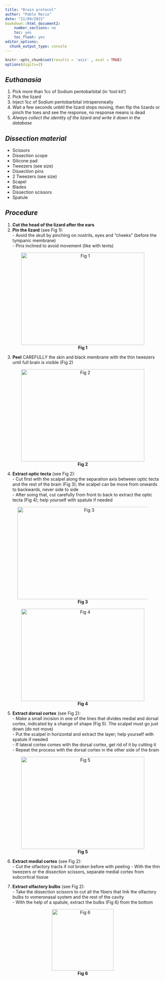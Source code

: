 ```yaml
---
title: "Brain protocol"
author: "Pablo Recio"
date: "21/09/2022"
bookdown::html_document2:
    number_sections: no
    toc: yes
    toc_float: yes
editor_options: 
  chunk_output_type: console
---
```


```r
knitr::opts_chunk$set(results = 'asis' , eval = TRUE)
options(digits=2)
```

## *Euthanasia*

  1) Pick more than 1cc of Sodium pentobarbital (in 'tool kit')
  2) Pick the lizard
  3) Inject 1cc of Sodium pentobarbital intraperoneally
  4) Wait a few seconds unbtil the lizard stops moving, then flip the lizards or pinch the toes and see the response, no response means is dead
  5) *Always collect the identity of the lizard and write it down in the database*


## *Dissection material*

  * Scissors  
  * Dissection scope  
  * Silicone pad  
  * Tweezers (see size)  
  * Dissection pins  
  * 2 Tweezers (see size)  
  * Scapel  
  * Blades  
  * Dissection scissors  
  * Spatule  
  
## *Procedure*
  1) **Cut the head of the lizard after the ears**
  2) **Pin the lizard** (see Fig 1):  
    - Avoid the skull by pinching on nostrils, eyes and "cheeks" (before the tympanic membrane)  
    - Pins inclined to avoid movement (like with tents)  

<center> ![**Fig 1**](./Figs/Fig_01.png){height="300px" width="400px"}  

</center>

  3) **Peel** CAREFULLY the skin and black membrane with the thin tweezers until full brain is visible (Fig 2)  

<center> ![**Fig 2**](./Figs/Fig_02.png){height="300px" width="400px"}  

</center>

  4) **Extract optic tecta** (see Fig 2):  
    - Cut first with the scalpel along the separation axis between optic tecta and the rest of the brain (Fig 3); the scalpel can be move from onwards to backwards, never side to side  
    - After soing that, cut carefully from front to back to extract the optic tecta (Fig 4); help yourself with spatule if needed  

<center> ![**Fig 3**](./Figs/Fig_03.png){height="300px" width="450px"}  

![**Fig 4**](./Figs/Fig_04.png){height="300px" width="400px"}  
</center>

  5) **Extract dorsal cortex** (see Fig 2):  
    - Make a small incision in one of the lines that divides medial and dorsal cortex, indicated by a change of shape (Fig 5). The scalpel must go just down (do not move)  
    - Put the scalpel in horizontal and extract the layer; help yourself with spatule if needed  
    - If lateral cortex comes with the dorsal cortex, get rid of it by cutting it  
    - Repeat the process with the dorsal cortex in the other side of the brain  

<center> ![**Fig 5**](./Figs/Fig_05.png){height="300px" width="400px"}  

</center>

  6) **Extract medial cortex** (see Fig 2):  
    - Cut the olfactory tracts if not broken before with peeling
    - With the thin tweezers or the dissection scissors, separate medial cortex from subcortical tissue

  7) **Extract olfactory bulbs** (see Fig 2):  
    - Take the dissection scissors to cut all the fibers that link the olfactory bulbs to vomeronasal system and the rest of the cavity  
    - With the help of a spatule, extract the bulbs (Fig 6) from the bottom

<center> ![**Fig 6**](./Figs/Fig_06.png){height="200px" width="200px"}  

</center>

